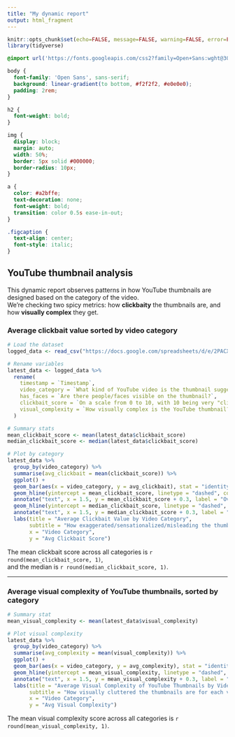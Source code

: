 ```yaml
---
title: "My dynamic report"
output: html_fragment
---
```


```r
knitr::opts_chunk$set(echo=FALSE, message=FALSE, warning=FALSE, error=FALSE)
library(tidyverse)
```

```css
@import url('https://fonts.googleapis.com/css2?family=Open+Sans:wght@300..800&family=Roboto&display=swap');

body {
  font-family: 'Open Sans', sans-serif;
  background: linear-gradient(to bottom, #f2f2f2, #e0e0e0);
  padding: 2rem;
}

h2 {
  font-weight: bold;
}

img {
  display: block;
  margin: auto;
  width: 50%;
  border: 5px solid #000000;
  border-radius: 10px;
}

a {
  color: #a2bffe;
  text-decoration: none;
  font-weight: bold;
  transition: color 0.5s ease-in-out;
}

.figcaption {
  text-align: center;
  font-style: italic;
}
```

## YouTube thumbnail analysis

This dynamic report observes patterns in how YouTube thumbnails are designed based on the category of the video.  
We're checking two spicy metrics: how **clickbaity** the thumbnails are, and how **visually complex** they get.

### Average clickbait value sorted by video category

```r
# Load the dataset
logged_data <- read_csv("https://docs.google.com/spreadsheets/d/e/2PACX-1vSB5uWBQ7zIPmwYYxTWnseFjsoVWPTGBp4nYuq2b4FMHCtaMSnTWFKiYo3wRrKRmMv1QmnkJKc9aQB_/pub?gid=1101770303&single=true&output=csv")

# Rename variables
latest_data <- logged_data %>%
  rename(
    timestamp = `Timestamp`,
    video_category = `What kind of YouTube video is the thumbnail suggesting?`,
    has_faces = `Are there people/faces visible on the thumbnail?`,
    clickbait_score = `On a scale from 0 to 10, with 10 being very "clickbaity", how "clickbait" is the thumbnail? (How exaggerated/sensationalized/misleading) is the thumbnail?`,
    visual_complexity = `How visually complex is the YouTube thumbnail? With 1 Being minimal/less cluttered, and 5 being very cluttered, with many things present in the thumbnail.`
  )

# Summary stats
mean_clickbait_score <- mean(latest_data$clickbait_score)
median_clickbait_score <- median(latest_data$clickbait_score)

# Plot by category
latest_data %>%
  group_by(video_category) %>%
  summarise(avg_clickbait = mean(clickbait_score)) %>%
  ggplot() +
  geom_bar(aes(x = video_category, y = avg_clickbait), stat = "identity") +
  geom_hline(yintercept = mean_clickbait_score, linetype = "dashed", color = "red") +
  annotate("text", x = 1.5, y = mean_clickbait_score + 0.3, label = "Overall Avg Clickbait Score") +
  geom_hline(yintercept = median_clickbait_score, linetype = "dashed", color = "red") +
  annotate("text", x = 1.5, y = median_clickbait_score + 0.3, label = "Median Clickbait Score") +
  labs(title = "Average Clickbait Value by Video Category",
       subtitle = "How exaggerated/sensationalized/misleading the thumbnails are for each category.",
       x = "Video Category",
       y = "Avg Clickbait Score")
```

The mean clickbait score across all categories is `r round(mean_clickbait_score, 1)`,  
and the median is `r round(median_clickbait_score, 1)`.

---

### Average visual complexity of YouTube thumbnails, sorted by category

```r
# Summary stat
mean_visual_complexity <- mean(latest_data$visual_complexity)

# Plot visual complexity
latest_data %>%
  group_by(video_category) %>%
  summarise(avg_complexity = mean(visual_complexity)) %>%
  ggplot() +
  geom_bar(aes(x = video_category, y = avg_complexity), stat = "identity") +
  geom_hline(yintercept = mean_visual_complexity, linetype = "dashed", color = "red") +
  annotate("text", x = 1.5, y = mean_visual_complexity + 0.3, label = "Overall Avg Visual Complexity") +
  labs(title = "Average Visual Complexity of YouTube Thumbnails by Video Category",
       subtitle = "How visually cluttered the thumbnails are for each video category.",
       x = "Video Category",
       y = "Avg Visual Complexity")
```

The mean visual complexity score across all categories is `r round(mean_visual_complexity, 1)`.

